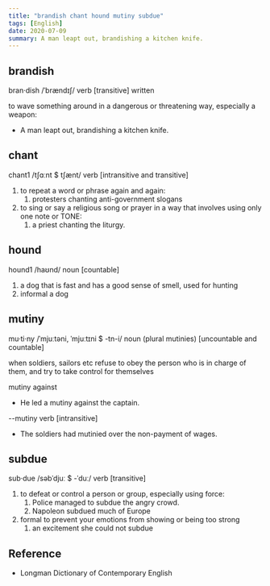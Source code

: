 ```yaml
---
title: "brandish chant hound mutiny subdue"
tags: [English]
date: 2020-07-09
summary: A man leapt out, brandishing a kitchen knife.
---
```


## brandish

bran·dish /ˈbrændɪʃ/ verb [transitive] written

to wave something around in a dangerous or threatening way, especially a weapon:

- A man leapt out, brandishing a kitchen knife.

## chant

chant1 /tʃɑːnt $ tʃænt/ verb [intransitive and transitive]

1. to repeat a word or phrase again and again:
   1. protesters chanting anti-government slogans
2. to sing or say a religious song or prayer in a way that involves using only
   one note or TONE:
   1. a priest chanting the liturgy.

## hound

hound1 /haʊnd/ noun [countable]

1. a dog that is fast and has a good sense of smell, used for hunting
2. informal a dog

## mutiny

mu·ti·ny /ˈmjuːtəni, ˈmjuːtɪni $ -tn-i/ noun (plural mutinies) [uncountable and
countable]

when soldiers, sailors etc refuse to obey the person who is in charge of them,
and try to take control for themselves

mutiny against

- He led a mutiny against the captain.

--mutiny verb [intransitive]

- The soldiers had mutinied over the non-payment of wages.

## subdue

sub·due /səbˈdjuː $ -ˈduː/ verb [transitive]

1. to defeat or control a person or group, especially using force:
   1. Police managed to subdue the angry crowd.
   2. Napoleon subdued much of Europe
2. formal to prevent your emotions from showing or being too strong
   1. an excitement she could not subdue

## Reference

- Longman Dictionary of Contemporary English